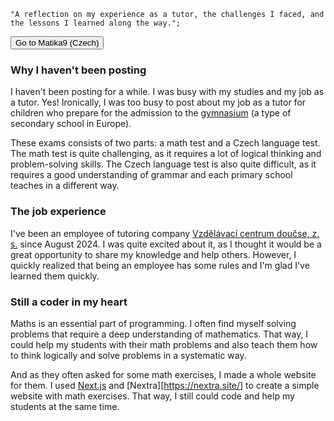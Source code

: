 	"A reflection on my experience as a tutor, the challenges I faced, and the lessons I learned along the way.";

<Button to="https://matika9.tomaswrobel.dev">Go to Matika9 (Czech)</Button>

### Why I haven't been posting

I haven't been posting for a while. I was busy with my studies and my job as a tutor. Yes! Ironically, I was too busy to
post about my job as a tutor for children who prepare for the admission to the
[gymnasium](<https://en.wikipedia.org/wiki/Gymnasium_(school)>) (a type of secondary school in Europe).

These exams consists of two parts: a math test and a Czech language test. The math test is quite challenging, as it
requires a lot of logical thinking and problem-solving skills. The Czech language test is also quite difficult, as it
requires a good understanding of grammar and each primary school teaches in a different way.

### The job experience

I've been an employee of tutoring company [Vzdělávací centrum doučse, z. s.](https://doucse.cz/) since August 2024. I
was quite excited about it, as I thought it would be a great opportunity to share my knowledge and help others. However,
I quickly realized that being an employee has some rules and I'm glad I've learned them quickly.

### Still a coder in my heart

Maths is an essential part of programming. I often find myself solving problems that require a deep understanding of
mathematics. That way, I could help my students with their math problems and also teach them how to think logically and solve problems
in a systematic way. 

And as they often asked for some math exercises, I made a whole website for them. I used [Next.js](https://nextjs.org/)
and [Nextra][https://nextra.site/] to create a simple website with math exercises. That way, I still could code and 
help my students at the same time.
